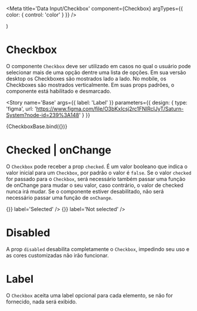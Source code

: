 
<Meta title='Data Input/Checkbox' component={Checkbox} argTypes={{ color: { control: 'color' } }} />

  <ThemeProvider>
    <Checkbox {...args} />
  </ThemeProvider>
)

# Checkbox

O componente `Checkbox` deve ser utilizado em casos no qual o usuário pode selecionar mais de uma opção dentre uma lista de opções. Em sua versão desktop os Checkboxes são mostrados lado a lado. No mobile, os Checkboxes são mostrados verticalmente. Em suas props padrões, o componente está habilitado e desmarcado.

<Story
  name='Base'
  args={{ label: 'Label' }}
  parameters={{
    design: {
      type: 'figma',
      url: 'https://www.figma.com/file/O3bKxIcsj2rc1FNIRclJyT/Saturn-System?node-id=239%3A148'
    }
  }}
>
  {CheckboxBase.bind({})}
</Story>

# Checked | onChange

O `Checkbox` pode receber a prop `checked`. É um valor booleano que indica o valor inicial para um `Checkbox`, por padrão o valor é `false`. Se o valor `checked` for passado para o `Checkbox`, será necessário também passar uma função de onChange para mudar o seu valor, caso contrário, o valor de checked nunca irá mudar. Se o componente estiver desabilitado, não será necessário passar uma função de `onChange`.

<Canvas>
  <Story
    name='Checked | onChange'
    parameters={{
      design: {
        type: 'figma',
        url: 'https://www.figma.com/file/O3bKxIcsj2rc1FNIRclJyT/Saturn-System?node-id=239%3A148'
      }
    }}
  >
    <ThemeProvider>
      <Checkbox checked={true} onChange={() => {}} label='Selected' />
      <Checkbox checked={false} onChange={() => {}} label='Not selected' />
      <Checkbox checked={true} disabled={true} label='Selected disabled' />
      <Checkbox checked={false} disabled={true} label='Not selected disabled' />
    </ThemeProvider>
  </Story>
</Canvas>

# Disabled

A prop `disabled` desabilita completamente o `Checkbox`, impedindo seu uso e as cores customizadas não irão funcionar.

<Canvas>
  <Story
    name='Disabled'
    parameters={{
      design: {
        type: 'figma',
        url: 'https://www.figma.com/file/O3bKxIcsj2rc1FNIRclJyT/Saturn-System?node-id=239%3A148'
      }
    }}
  >
    <ThemeProvider>
      <Checkbox label='Not selected disabled' disabled={true} name='check13' />
      <Checkbox checked={true} label='Selected disabled' disabled={true} name='check14' />
    </ThemeProvider>
  </Story>
</Canvas>

# Label

O `Checkbox` aceita uma label opcional para cada elemento, se não for fornecido, nada será exibido.

<Canvas>
  <Story
    name='Label'
    parameters={{
      design: {
        type: 'figma',
        url: 'https://www.figma.com/file/O3bKxIcsj2rc1FNIRclJyT/Saturn-System?node-id=239%3A148'
      }
    }}
  >
    <ThemeProvider>
      <Checkbox label='Checkbox Label' name='check15' />
      <Checkbox name='check15' />
    </ThemeProvider>
  </Story>
</Canvas>

<ArgsTable of={Checkbox} />

